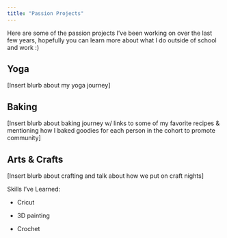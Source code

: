 ```yaml
---
title: "Passion Projects"
---
```


Here are some of the passion projects I've been working on over the last few years, hopefully you can learn more about what I do outside of school and work :)

## Yoga

\[Insert blurb about my yoga journey\]

## Baking

\[Insert blurb about baking journey w/ links to some of my favorite recipes & mentioning how I baked goodies for each person in the cohort to promote community\]

## Arts & Crafts

\[Insert blurb about crafting and talk about how we put on craft nights\]

Skills I've Learned:

-   Cricut

-   3D painting

-   Crochet

